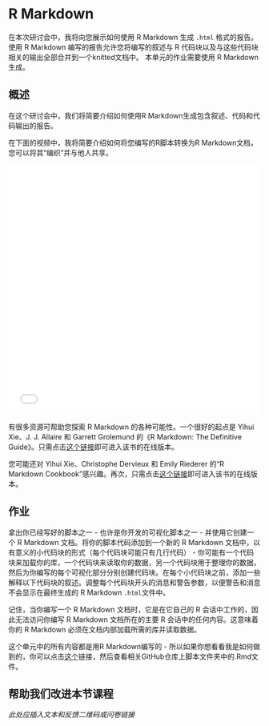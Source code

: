 # R Markdown

在本次研讨会中，我将向您展示如何使用 R Markdown 生成 `.html` 格式的报告。 使用 R Markdown 编写的报告允许您将编写的叙述与 R 代码块以及与这些代码块相关的输出全部合并到一个knitted文档中。 本单元的作业需要使用 R Markdown 生成。

## 概述 {-}

在这个研讨会中，我们将简要介绍如何使用R Markdown生成包含叙述、代码和代码输出的报告。

在下面的视频中，我将简要介绍如何将您编写的R脚本转换为R Markdown文档，您可以将其“编织”并与他人共享。

<center>
<iframe src="//player.bilibili.com/player.html?aid=494779421&bvid=BV15N411V7mg&cid=1369827803&p=1" allowfullscreen="allowfullscreen" width="100%" height="500" scrolling="no" frameborder="0" sandbox="allow-top-navigation allow-same-origin allow-forms allow-scripts"> </iframe> 
</center>

有很多资源可帮助您探索 R Markdown 的各种可能性。一个很好的起点是 Yihui Xie、J. J. Allaire 和 Garrett Grolemund 的《R Markdown: The Definitive Guide》。只需点击[这个链接](https://bookdown.org/yihui/rmarkdown/)即可进入该书的在线版本。

您可能还对 Yihui Xie、Christophe Dervieux 和 Emily Riederer 的“R Markdown Cookbook”感兴趣。再次，只需点击[这个链接](https://bookdown.org/yihui/rmarkdown-cookbook/)即可进入该书的在线版本。

## 作业 {-}

拿出你已经写好的脚本之一 - 也许是你开发的可视化脚本之一 - 并使用它创建一个 R Markdown 文档。将你的脚本代码添加到一个新的 R Markdown 文档中，以有意义的小代码块的形式（每个代码块可能只有几行代码） - 你可能有一个代码块来加载你的库，一个代码块来读取你的数据，另一个代码块用于整理你的数据，然后为你编写的每个可视化部分分别创建代码块。在每个小代码块之前，添加一些解释以下代码块的叙述。调整每个代码块开头的消息和警告参数，以便警告和消息不会显示在最终生成的 R Markdown `.html `文件中。

记住，当你编写一个 R Markdown 文档时，它是在它自己的 R 会话中工作的，因此无法访问你编写 R Markdown 文档所在的主要 R 会话中的任何内容。这意味着你的 R Markdown 必须在文档内部加载所需的库并读取数据。

这个单元中的所有内容都是用R Markdown编写的 - 所以如果你想看看我是如何做到的，你可以点击[这个](https://github.com/azanghai/R4Starter)链接，然后查看相关GitHub仓库上脚本文件夹中的.Rmd文件。

## 帮助我们改进本节课程 {.unnumbered}

*此处应插入文本和反馈二维码或问卷链接*
